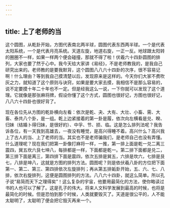 ```yaml
---
---
---
```

title: 上了老师的当
---




这个圆图，从乾卦开始，方图代表南北两半球，圆图代表东西两半球。一个是代表太阳系统，一个是代表月亮系统。天道左旋，地道右旋，一正一反。地球跟太阳转的圈圈不一样，如果一样两个便会碰撞，那就不得了啦！伏羲六十四卦圆图的排列，大家也要了然于心中。我今天给大家讲《易经》，不是老师教我的，是我自己研究出来的。老师教的是要我默背，这个圆图八八六十四卦的次序，很不容易记啊！什么理由？等到我自己摸清楚以后，发现原来是这样的。今天你们大家不费吹灰之力，就知道了这个原则与诀窍，如果是要大家去摸，我相信不是那么容易的，说不定要摸十年二十年也不一定。但是经我这么一说，一下你就可以发现了这个道理。它就像是那张麻将牌，假设你懂了这个方式，圆图也很好记，方图也很好记，八八六十四卦也很好背了。

现在各位先从方图的乾卦横向左看：依次是乾、夬、大有、大壮、小畜、需、大畜、泰共八个卦，是一组。乾上边紧接着的第一卦是履，依次向左横看是兑、睽、归妹（结婚卜得归妹，是很好的）、中孚、节、损、临。这是怎么排列法呢？我告诉各位，有一天我到高雄去，一夜没有睡觉，是高兴得睡不着。高兴什么？高兴我上了古人的当、上了老师的当。其实也不是老师骗我们，是老师自己也没有弄懂。什么道理呢？现在我们把第一卦像打麻将一样，一推，第一排上面是乾一兑二离三震四，巽五坎六艮七坤八，每排都是一样，下面都是乾一。第二排下面都是兑二，第三排下面是离三，第四排下面是震四，依次五排是巽五，六排是坎六，七排是艮七，八排是坤八，这就是方图的排列方法。圆图呢？则是依伏羲八卦的方位把下面第一、第二、第三、第四排依次左旋排列；再从第五排姤卦开始，五、六、七、八排，依次右旋排列，这便是圆图排列的方法。八八六十四卦，就这么简单。所以孔子说“易简而天下之理得矣”！这么复杂的宇宙，他要用最简化的方法，使你略读过书的人也可以了解了。这是孔子的伟大。将来人文科学发展到最高的时候，也将是最简化的时候。但是恐怕到那个时候，人类就要毁灭了。天道是很公平的，人不能太聪明了，太聪明了便会把它毁灭再来一个。